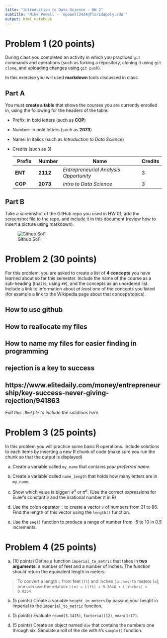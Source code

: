 ```yaml
---
title: "Introduction to Data Science - HW 2"
subtitle: "Mike Powell - `mpowell3434@floridapoly.edu`"
output: html_notebook
---
```


# Problem 1 (20 points)

During class you completed an activity in which you practiced `git` commands and operations (such as forking a repository, cloning it using `git clone`, and uploading changes using `git push`).

In this exercise you will used **markdown** tools discussed in class.

## Part A

You must **create a table** that shows the courses you are currently enrolled in, using the following for the headers of the table:

-   Prefix: in bold letters (such as **COP**)

-   Number: in bold letters (such as **2073**)

-   Name: in italics (such as *Introduction to Data Science*)

-   Credits (such as 3)

    | **Prefix** | Number   | Name                                   | Credits |
    |------------|----------|----------------------------------------|---------|
    | **ENT**    | **2112** | *Entrepreneurial Analysis Opportunity* | 3       |
    | **COP**    | **2073** | *Intro to Data Science*                | 3       |

## Part B

Take a screenshot of the GitHub repo you used in HW 01, add the screenshot file to the repo, and include it in this document (review how to insert a picture using markdown).

![Github Sol1](https://raw.githubusercontent.com/08Valentine/Practice-Repo-FA2022/9f54a7f546a8641131526982ebca17c0f2ff0ba8/HWsol1.png)

# Problem 2 (30 points)

For this problem, you are asked to create a list of **4 concepts** you have learned about so far this semester. Include the name of the course as a sub-heading (that is, using `##`), and the concepts as an unordered list. Include a link to information about *at least one* of the concepts you listed (for example a link to the Wikipedia page about that concept/topics).

## How to use github
## How to reallocate my files
## How to name my files for easier finding in programming
## rejection is a key to success
## https://www.elitedaily.com/money/entrepreneurship/key-success-never-giving-rejection/941863

*Edit this `.Rmd` file to include the solutions here.*

# Problem 3 (25 points)

In this problem you will practice some basic R operations. Include solutions to each items by inserting a new R chunk of code (make sure you run the chunk so that the output is displayed)

(a) Create a variable called `my_name` that contains *your preferred name*.

(b) Create a variable called `name_length` that holds how many letters are in `my_name`.

(c) Show which value is bigger: $e^\pi$ or $\pi^e$. (Use the correct expressions for Euler's constant $e$ and the irrational number $\pi$ in R)

(d) Use the colon operator `:` to create a vector `v` of numbers from 31 to 86. Find the length of this vector using the `length()` function.

(e) Use the `seq()` function to produce a range of number from -5 to 10 in 0.5 increments.

# Problem 4 (25 points)

(a) (10 points) Define a function `imperial_to_metric` that takes in **two arguments**: a number of feet and a number of inches. The function should return the equivalent length in meters

> To convert a length `L` from feet (`ft`) and inches (`inches`) to meters (`m`), one can use the relation: `L(m) = L(ft) × 0.3048 + L(inches) × 0.0254`

(b) (5 points) Create a variable `height_in_meters` by passing your height in imperial to the `imperial_to_metric` function.

(c) (5 points) Evaluate `round(3.1415)`, `factorial(12)`, `mean(1:17)`.

(d) (5 points) Create an object named `die` that contains the numbers one through six. Simulate a roll of the die with `R`'s `sample()` function.